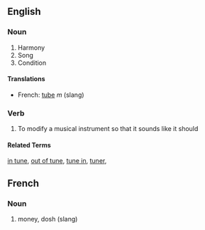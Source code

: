 ==English==

===Noun===
# Harmony
# Song
# Condition 

====Translations====
* French: [[tube]] ''m'' (slang)
===Verb===

# To modify a musical instrument so that it sounds like it should

====Related Terms====
[[in tune]], [[out of tune]], [[tune in]], [[tuner]], 

==French==

===Noun===
# money, dosh (slang)